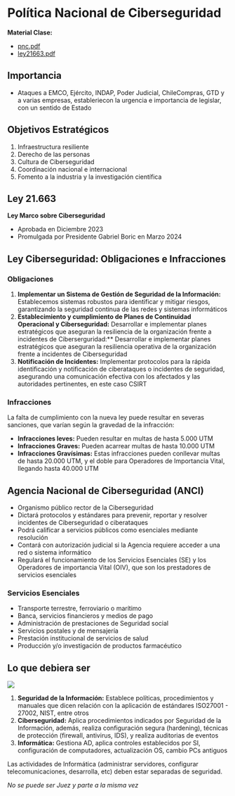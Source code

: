 
# Política Nacional de Ciberseguridad

**Material Clase:** 
- <a href="/ti3v34/docs/pnc.pdf" target="_blank" rel="noopener noreferrer" className={styles.link}>pnc.pdf</a>
- <a href="/ti3v34/docs/ley21663.pdf" target="_blank" rel="noopener noreferrer" className={styles.link}>ley21663.pdf</a>

## Importancia

- Ataques a EMCO, Ejército, INDAP, Poder Judicial, ChileCompras, GTD y a varias empresas, estableriecon la urgencia e importancia de legislar, con un sentido de Estado

## Objetivos Estratégicos

1. Infraestructura resiliente
2. Derecho de las personas
3. Cultura de Ciberseguridad
4. Coordinación nacional e internacional
5. Fomento a la industria y la investigación científica

## Ley 21.663
**Ley Marco sobre Ciberseguridad**

- Aprobada en Diciembre 2023
- Promulgada por Presidente Gabriel Boric en Marzo 2024

## Ley Ciberseguridad: Obligaciones e Infracciones

### Obligaciones

1. **Implementar un Sistema de Gestión de Seguridad de la Información:** Establecemos sistemas robustos para identificar y mitigar riesgos, garantizando la seguridad continua de las redes y sistemas informáticos
2. **Establecimiento y cumplimiento de Planes de Continuidad Operacional y Ciberseguridad:** Desarrollar e implementar planes estratégicos que aseguran la resiliencia de la organización frente a incidentes de Ciberserguridad:** Desarrollar e implementar planes estratégicos que aseguran la resiliencia operativa de la organización frente a incidentes de Ciberseguridad
3. **Notificación de Incidentes:** Implementar protocolos para la rápida identificación y notificación de ciberataques o incidentes de seguridad, asegurando una comunicación efectiva con los afectados y las autoridades pertinentes, en este caso CSIRT

### Infracciones

La falta de cumplimiento con la nueva ley puede resultar en severas sanciones, que varían según la gravedad de la infracción:

- **Infracciones leves:** Pueden resultar en multas de hasta 5.000 UTM
- **Infracciones Graves:** Pueden acarrear multas de hasta 10.000 UTM
- **Infracciones Gravísimas:** Estas infracciones pueden conllevar multas de hasta 20.000 UTM, y el doble para Operadores de Importancia Vital, llegando hasta 40.000 UTM

## Agencia Nacional de Ciberseguridad (ANCI)

- Organismo público rector de la Ciberseguridad
- Dictará protocolos y estándares para prevenir, reportar y resolver incidentes de Ciberseguridad o ciberataques
- Podrá calificar a servicios públicos como esenciales mediante resolución
- Contará con autorización judicial si la Agencia requiere acceder a una red o sistema informático
- Regulará el funcionamiento de los Servicios Esenciales (SE) y los Operadores de importancia Vital (OIV), que son los prestadores de servicios esenciales

### Servicios Esenciales

- Transporte terrestre, ferroviario o marítimo
- Banca, servicios financieros y medios de pago
- Administración de prestaciones de Seguridad social
- Servicios postales y de mensajería
- Prestación institucional de servicios de salud
- Producción y/o investigación de productos farmacéutico

## Lo que debiera ser

![](/ti3v34/images/fig28.png)

1. **Seguridad de la Información:** Establece políticas, procedimientos y manuales que dicen relación con la aplicación de estándares ISO27001 - 27002, NIST, entre otros
2. **Ciberseguridad:** Aplica procedimientos indicados por Seguridad de la Información, además, realiza configuración segura (hardening), técnicas de protección (firewall, antivirus, IDS), y realiza auditorias de eventos
3. **Informática:** Gestiona AD, aplica controles establecidos por SI, configuración de computadores, actualización OS, cambio PCs antiguos

Las actividades de Informática (administrar servidores, configurar telecomunicaciones, desarrolla, etc) deben estar separadas de seguridad.

*No se puede ser Juez y parte a la misma vez*